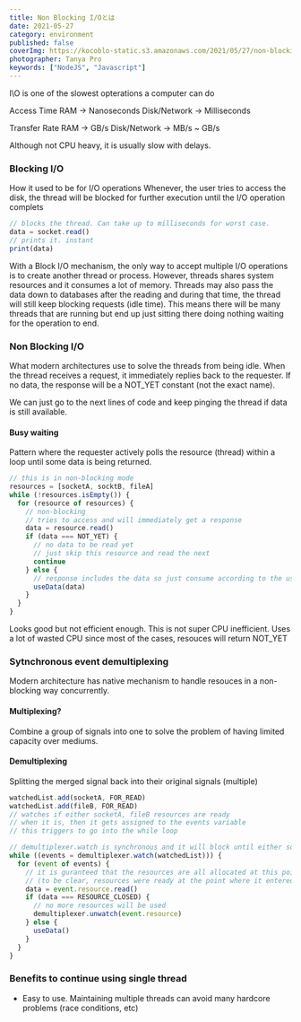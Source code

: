 ```yaml
---
title: Non Blocking I/Oとは
date: 2021-05-27
category: environment
published: false
coverImg: https://kocoblo-static.s3.amazonaws.com/2021/05/27/non-blocking-io/cover-img.jpg
photographer: Tanya Pro
keywords: ["NodeJS", "Javascript"]
---
```


I\O is one of the slowest opterations a computer can do

Access Time
RAM -> Nanoseconds
Disk/Network -> Milliseconds

Transfer Rate
RAM -> GB/s
Disk/Network -> MB/s ~ GB/s

Although not CPU heavy, it is usually slow with delays.

### Blocking I/O

How it used to be for I/O operations
Whenever, the user tries to access the disk, the thread will be blocked for further execution until the I/O operation complets

```js
// blocks the thread. Can take up to milliseconds for worst case.
data = socket.read()
// prints it. instant
print(data)
```

With a Block I/O mechanism, the only way to accept multiple I/O operations is to create another thread or process.
However, threads shares system resources and it consumes a lot of memory.
Threads may also pass the data down to databases after the reading and during that time, the thread will still keep blocking requests (idle time).
This means there will be many threads that are running but end up just sitting there doing nothing waiting for the operation to end.

### Non Blocking I/O

What modern architectures use to solve the threads from being idle.
When the thread receives a request, it immediately replies back to the requester. If no data,
the response will be a NOT_YET constant (not the exact name).

We can just go to the next lines of code and keep pinging the thread if data is still available.

#### Busy waiting

Pattern where the requester actively polls the resource (thread) within a loop until some data is being returned.

```js
// this is in non-blocking mode
resources = [socketA, socktB, fileA]
while (!resources.isEmpty()) {
  for (resource of resources) {
    // non-blocking
    // tries to access and will immediately get a response
    data = resource.read()
    if (data === NOT_YET) {
      // no data to be read yet
      // just skip this resource and read the next
      continue
    } else {
      // response includes the data so just consume according to the user's needs
      useData(data)
    }
  }
}
```

Looks good but not efficient enough.
This is not super CPU inefficient. Uses a lot of wasted CPU since most of the cases,
resouces will return NOT_YET

### Sytnchronous event demultiplexing

Modern architecture has native mechanism to handle resouces in a non-blocking way concurrently.

#### Multiplexing?

Combine a group of signals into one to solve the problem of having limited capacity over mediums.

#### Demultiplexing

Splitting the merged signal back into their original signals (multiple)

```js
watchedList.add(socketA, FOR_READ)
watchedList.add(fileB, FOR_READ)
// watches if either socketA, fileB resources are ready
// when it is, then it gets assigned to the events variable
// this triggers to go into the while loop

// demultiplexer.watch is synchronous and it will block until either socketA, fileB is ready is ready to be read (resource allocation for the reading)
while ((events = demultiplexer.watch(watchedList))) {
  for (event of events) {
    // it is guranteed that the resources are all allocated at this point of time
    // (to be clear, resources were ready at the point where it entered the while loop)
    data = event.resource.read()
    if (data === RESOURCE_CLOSED) {
      // no more resources will be used
      demultiplexer.unwatch(event.resource)
    } else {
      useData()
    }
  }
}
```

### Benefits to continue using single thread

- Easy to use. Maintaining multiple threads can avoid many hardcore problems (race conditions, etc)
